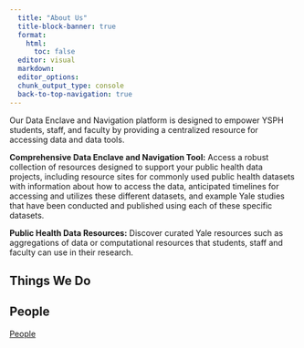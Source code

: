 ```yaml
---
  title: "About Us"
  title-block-banner: true
  format:
    html:
      toc: false
  editor: visual
  markdown: 
  editor_options: 
  chunk_output_type: console
  back-to-top-navigation: true
---
```


Our Data Enclave and Navigation platform is designed to empower YSPH students, staff, and faculty by providing a centralized resource for accessing data and data tools.

**Comprehensive Data Enclave and Navigation Tool:** Access a robust collection of resources designed to support your public health data projects, including resource sites for commonly used public health datasets with information about how to access the data, anticipated timelines for accessing and utilizes these different datasets, and example Yale studies that have been conducted and published using each of these specific datasets.

**Public Health Data Resources:** Discover curated Yale resources such as aggregations of data or computational resources that students, staff and faculty can use in their research.

## Things We Do

## People

[People](https://ysph.yale.edu/public-health-research-and-practice/research-centers-and-initiatives/public-health-data-science-and-data-equity/people/)
